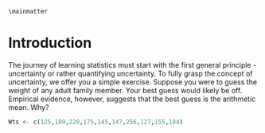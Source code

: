 ```asis
\mainmatter
```

# Introduction {#intro}

The journey of learning statistics must start with the first general principle - uncertainty or rather quantifying uncertainty.  To fully grasp the concept of uncertainty, we offer you a simple exercise.  Suppose you were to guess the weight of any adult family member.  Your best guess would likely be off.  Empirical evidence, however, suggests that the best guess is the arithmetic mean.  Why?  

```r
Wts <- c(125,189,220,175,145,147,256,127,155,184)



```

